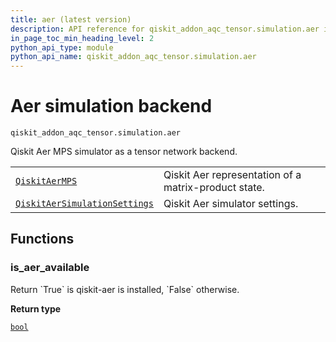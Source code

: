 ```yaml
---
title: aer (latest version)
description: API reference for qiskit_addon_aqc_tensor.simulation.aer in the latest version of qiskit-addon-aqc-tensor
in_page_toc_min_heading_level: 2
python_api_type: module
python_api_name: qiskit_addon_aqc_tensor.simulation.aer
---
```


<span id="module-qiskit_addon_aqc_tensor.simulation.aer" />

<span id="aer-simulation-backend-qiskit-addon-aqc-tensor-simulation-aer" />

# Aer simulation backend

`qiskit_addon_aqc_tensor.simulation.aer`

Qiskit Aer MPS simulator as a tensor network backend.

|                                                                                                                                                     |                                                      |
| --------------------------------------------------------------------------------------------------------------------------------------------------- | ---------------------------------------------------- |
| [`QiskitAerMPS`](simulation-aer-qiskit-aer-mps "qiskit_addon_aqc_tensor.simulation.aer.QiskitAerMPS")                                               | Qiskit Aer representation of a matrix-product state. |
| [`QiskitAerSimulationSettings`](simulation-aer-qiskit-aer-simulation-settings "qiskit_addon_aqc_tensor.simulation.aer.QiskitAerSimulationSettings") | Qiskit Aer simulator settings.                       |

## Functions

### is\_aer\_available

<Function id="qiskit_addon_aqc_tensor.simulation.aer.is_aer_available" github="https://github.com/Qiskit/qiskit-addon-aqc-tensor/tree/stable/0.1/qiskit_addon_aqc_tensor/simulation/aer/simulation.py#L50-L56" signature="is_aer_available()[source]">
  Return `True` is qiskit-aer is installed, `False` otherwise.

  **Return type**

  [`bool`](https://docs.python.org/3/library/functions.html#bool "(in Python v3.13)")
</Function>

